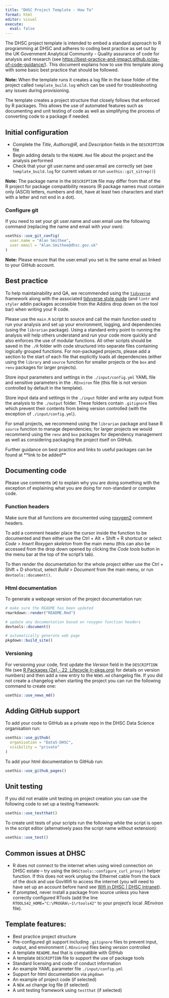 ```yaml
---
title: "DHSC Project Template - How To"
format: html
editor: visual
execute: 
  eval: false
---
```


The DHSC project template is intended to embed a standard approach to R programming at DHSC and adheres to coding best practice as set out by the UK Government Analytical Community - Quality assurance of code for analysis and research (see <https://best-practice-and-impact.github.io/qa-of-code-guidance/>). This document explains how to use this template along with some basic best practice that should be followed.

**Note:** When the template runs it creates a log file in the base folder of the project called `template_build.log` which can be used for troubleshooting any issues during provisioning.

The template creates a project structure that closely follows that enforced by R packages. This allows the use of automated features such as documenting and unit testing of code as well as simplifying the process of converting code to a package if needed.

## Initial configuration

-   Complete the *Title*, *Authors\@R*, and *Description* fields in the `DESCRIPTION` file
-   Begin adding details to the `README.Rmd` file about the project and the analysis performed
-   Check that your git user.name and user.email are correctly set (see `template_build.log` for current values or run `usethis::git_sitrep()`)

**Note:** The package name in the `DESCRIPTION` file may differ from that of the R project for package compatibility reasons (R package names must contain only (ASCII) letters, numbers and dot, have at least two characters and start with a letter and not end in a dot).

### Configure git

If you need to set your git user.name and user.email use the following command (replacing the name and email with your own):

```r
usethis::use_git_config(
  user.name = "Alan Smithee",
  user.email = "Alan.Smithee@dhsc.gov.uk"
) 
```

**Note:** Please ensure that the user.email you set is the same email as linked to your GitHub account.

## Best practice

To help maintainability and QA, we recommended using the [`tidyverse`](https://www.tidyverse.org/) framework along with the associated [tidyverse style guide](https://style.tidyverse.org/) (and `lintr` and `styler` addin packages accessible from the Addins drop down on the tool bar) when writing your R code.

Please use the `main.R` script to source and call the main function used to run your analysis and set up your environment, logging, and dependencies (using the `librarian` package). Using a standard entry point to running the analysis will help others understand and run your code more quickly and also enforces the use of modular functions. All other scripts should be saved in the `./R` folder with code structured into separate files containing logically grouped functions. For non-packaged projects, please add a section to the start of each file that explicitly loads all dependencies (either using the `library` and `source` function for smaller projects or the `box` and `renv` packages for larger projects).

Store input parameters and settings in the `./input/config.yml` YAML file and sensitive parameters in the `.REnviron` file (this file is not version controlled by default in the template).

Store input data and settings in the `./input` folder and write any output from the analysis to the `./output` folder. These folders contain `.gitignore` files which prevent their contents from being version controlled (with the exception of `./input/config.yml`).

For small projects, we recommend using the `librarian` package and base R `source` function to manage dependencies; for larger projects we would recommend using the `renv` and `box` packages for dependency management as well as considering packaging the project itself on GitHub.

Further guidance on best practice and links to useful packages can be found at \*\*link to be added\*\*

## Documenting code

Please use comments (`#`) to explain why you are doing something with the exception of explaining what you are doing for non-standard or complex code.

### Function headers

Make sure that all functions are documented using [roxygen2](https://roxygen2.r-lib.org/) comment headers.

To add a comment header place the cursor inside the function to be documented and then either use the Ctrl + Alt + Shift + R shortcut or select *Code* \> *Insert Roxygen skeleton* from the main menu (this can also be accessed from the drop down opened by clicking the *Code tools* button in the menu bar at the top of the script's tab).

To then render the documentation for the whole project either use the Ctrl + Shift + D shortcut, select *Build* \> *Document* from the main menu, or run `devtools::document()`.

### Html documentation

To generate a webpage version of the project documentation run:

```r
# make sure the README has been updated
rmarkdown::render("README.Rmd")

# update any documentation based on roxygen function headers
devtools::document()

# automatically generate web page
pkgdown::build_site()
```

### Versioning

For versioning your code, first update the *Version* field in the `DESCRIPTION` file (see [R Packages (2e) - 22  Lifecycle (r-pkgs.org)](https://r-pkgs.org/lifecycle.html#sec-lifecycle-version-number-tidyverse) for details on version numbers) and then add a new entry to the `NEWS.md` changelog file. If you did not create a changelog when starting the project you can run the following command to create one:

```r
usethis::use_news_md()
```

## Adding GitHub support

To add your code to GitHub as a private repo in the DHSC Data Science organisation run:

```r
usethis::use_github(
  organisation = "DataS-DHSC",
  visibility = "private"
)
```

To add your html documentation to GitHub run:

```r
usethis::use_github_pages()
```

## Unit testing

If you did not enable unit testing on project creation you can use the following code to set up a testing framework:

```r
usethis::use_testthat()
```

To create unit tests of your scripts run the following while the script is open in the script editor (alternatively pass the script name without extension):

```r
usethis::use_test()
```

## Common issues at DHSC

-   R does not connect to the internet when using wired connection on DHSC estate -- try using the `DHSCtools::configure_curl_proxy()` helper function. If this does not work unplug the Ethernet cable from the back of the dock and use GovWifi to access the internet (you will need to have set up an account before hand see [Wifi in DHSC \| DHSC Intranet](https://intranet.dhsc.gov.uk/me-in-dh/my-building/wi-fi-for-dh-staff/)).
-   If prompted, never install a package from source unless you have correctly configured RTools (add the line `RTOOLS42_HOME="C:\PROGRA\~1\rtools42"` to your project's local .REnviron file).

## Template features:

-   Best practice project structure
-   Pre-configured git support including `.gitignore` files to prevent input, output, and environment (`.REnviron`) files being version controlled
-   A template `README.Rmd` that is compatible with GitHub
-   A template `DESCRIPTION` file to support the use of package tools
-   Standard licensing and code of conduct information
-   An example YAML parameter file `./input/config.yml`
-   Support for html documentation via `pkgdown`
-   An example of project code (if selected)
-   A `NEW.md` change log file (if selected)
-   A unit testing framework using `testthat` (if selected)
